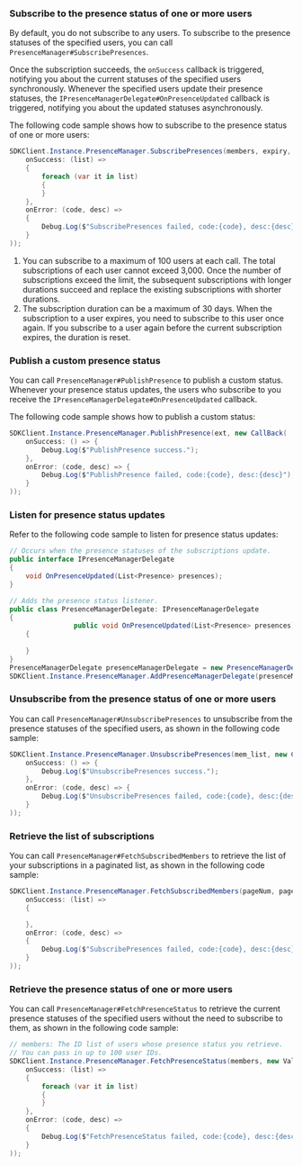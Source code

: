 <PlatformWrapper platform="unity">

### Subscribe to the presence status of one or more users

By default, you do not subscribe to any users. To subscribe to the presence statuses of the specified users, you can call `PresenceManager#SubscribePresences`.

Once the subscription succeeds, the `onSuccess` callback is triggered, notifying you about the current statuses of the specified users synchronously. Whenever the specified users update their presence statuses, the `IPresenceManagerDelegate#OnPresenceUpdated` callback is triggered, notifying you about the updated statuses asynchronously.

The following code sample shows how to subscribe to the presence status of one or more users:

```csharp
SDKClient.Instance.PresenceManager.SubscribePresences(members, expiry, new ValueCallBack<List<Presence>>(
    onSuccess: (list) =>
    {
        foreach (var it in list)
        {
        }
    },
    onError: (code, desc) =>
    {
        Debug.Log($"SubscribePresences failed, code:{code}, desc:{desc}");
    }
));
```

<div class="alert info"><ol><li>You can subscribe to a maximum of 100 users at each call. The total subscriptions of each user cannot exceed 3,000. Once the number of subscriptions exceed the limit, the subsequent subscriptions with longer durations succeed and replace the existing subscriptions with shorter durations.</li><li>The subscription duration can be a maximum of 30 days. When the subscription to a user expires, you need to subscribe to this user once again. If you subscribe to a user again before the current subscription expires, the duration is reset.</li></ol></div>


### Publish a custom presence status

You can call `PresenceManager#PublishPresence` to publish a custom status. Whenever your presence status updates, the users who subscribe to you receive the `IPresenceManagerDelegate#OnPresenceUpdated` callback.

The following code sample shows how to publish a custom status:

```csharp
SDKClient.Instance.PresenceManager.PublishPresence(ext, new CallBack(
    onSuccess: () => {
        Debug.Log($"PublishPresence success.");
    },
    onError: (code, desc) => {
        Debug.Log($"PublishPresence failed, code:{code}, desc:{desc}");
    }
));
```


### Listen for presence status updates

Refer to the following code sample to listen for presence status updates:

```csharp
// Occurs when the presence statuses of the subscriptions update.
public interface IPresenceManagerDelegate
{
    void OnPresenceUpdated(List<Presence> presences);
}

// Adds the presence status listener.
public class PresenceManagerDelegate: IPresenceManagerDelegate
{
                public void OnPresenceUpdated(List<Presence> presences)
    {
        
    }
}
PresenceManagerDelegate presenceManagerDelegate = new PresenceManagerDelegate();
SDKClient.Instance.PresenceManager.AddPresenceManagerDelegate(presenceManagerDelegate);
```


### Unsubscribe from the presence status of one or more users

You can call `PresenceManager#UnsubscribePresences` to unsubscribe from the presence statuses of the specified users, as shown in the following code sample:

```csharp
SDKClient.Instance.PresenceManager.UnsubscribePresences(mem_list, new CallBack(
    onSuccess: () => {
        Debug.Log($"UnsubscribePresences success.");
    },
    onError: (code, desc) => {
        Debug.Log($"UnsubscribePresences failed, code:{code}, desc:{desc}");
    }
));
```


### Retrieve the list of subscriptions

You can call `PresenceManager#FetchSubscribedMembers` to retrieve the list of your subscriptions in a paginated list, as shown in the following code sample:

```csharp
SDKClient.Instance.PresenceManager.FetchSubscribedMembers(pageNum, pageSize, new ValueCallBack<List<string>>(
    onSuccess: (list) =>
    {

    },
    onError: (code, desc) =>
    {
        Debug.Log($"SubscribePresences failed, code:{code}, desc:{desc}");
    }
));
```

### Retrieve the presence status of one or more users

You can call `PresenceManager#FetchPresenceStatus` to retrieve the current presence statuses of the specified users without the need to subscribe to them, as shown in the following code sample:

```csharp
// members: The ID list of users whose presence status you retrieve.
// You can pass in up to 100 user IDs.
SDKClient.Instance.PresenceManager.FetchPresenceStatus(members, new ValueCallBack<List<Presence>>(
    onSuccess: (list) =>
    {
        foreach (var it in list)
        {
        }
    },
    onError: (code, desc) =>
    {
        Debug.Log($"FetchPresenceStatus failed, code:{code}, desc:{desc}");
    }
));
```

</PlatformWrapper>